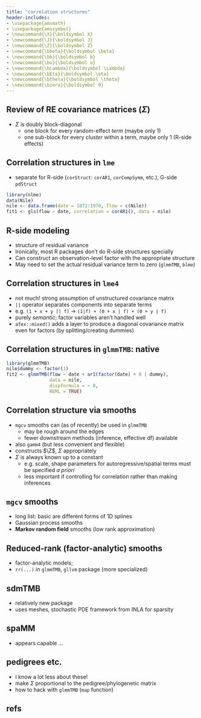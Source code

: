```yaml
---
title: "correlation structures"
header-includes:
- \usepackage{amsmath}
- \usepackage{amssymbol}
- \newcommand{\X}{\boldsymbol X}
- \newcommand{\J}{\boldsymbol J}
- \newcommand{\Z}{\boldsymbol Z}
- \newcommand{\bbeta}{\boldsymbol \beta}
- \newcommand{\bb}{\boldsymbol b}
- \newcommand{\bu}{\boldsymbol u}
- \newcommand{\bLambda}{\boldsymbol \Lambda}
- \newcommand{\bEta}{\boldsymbol \eta}
- \newcommand{\btheta}{\boldsymbol \theta}
- \newcommand{\bzero}{\boldsymbol 0}
---
```


\newcommand{\bm}[1]{#1}

## Review of RE covariance matrices ($\Sigma$)

* $\Sigma$ is doubly block-diagonal
   * one block for every random-effect *term* (maybe only 1)
   * one sub-block for every *cluster* within a term, maybe only 1 (R-side effects)
   
## Correlation structures in `lme`

- separate for R-side (`corStruct`: `corAR1`, `corCompSymm`, etc.), G-side `pdStruct`

```r
library(nlme)
data(Nile)
nile <- data.frame(date = 1871:1970, flow = c(Nile))
fit1 <- gls(flow ~ date, correlation = corAR1(), data = nile)
```

## R-side modeling

* structure of residual variance
* Ironically, most R packages don't do R-side structures specially
* Can construct an observation-level factor with the appropriate structure
* May need to set the actual residual variance term to zero (`glmmTMB`, `blme`)

## Correlation structures in `lme4`

* not much! strong assumption of unstructured covariance matrix
* `||` operator separates components into separate terms
* e.g. `(1 + x + y || f)` $\to$ `(1|f) + (0 + x | f) + (0 + y | f)`
* purely *semantic*; factor variables aren't handled well
* `afex::mixed()` adds a layer to produce a diagonal covariance matrix even for factors (by splitting/creating dummies)

## Correlation structures in `glmmTMB`: native

```r
library(glmmTMB)
nile$dummy <- factor(1)
fit2 <- glmmTMB(flow ~ date + ar1(factor(date) + 0 | dummy),
                data = nile,
                dispformula = ~ 0,
                REML = TRUE)
```

## Correlation structure via smooths

* `mgcv` smooths can (as of recently) be used in `glmmTMB`
  * may be rough around the edges
  * fewer downstream methods (inference, effective df) available
* also `gamm4` (but less convenient and flexible)
* constructs $\Z$, $\Sigma$ appropriately
* $\Sigma$ is always known up to a constant
  * e.g. scale, shape parameters for autoregressive/spatial terms must be specified *a priori*
  * less important if controlling for correlation rather than making inferences
  
## `mgcv` smooths

* long list: basic are different forms of 1D splines
* Gaussian process smooths
* **Markov random field** smooths (low rank approximation)

## Reduced-rank (factor-analytic) smooths

* factor-analytic models; 
* `rr(...)` in `glmmTMB`, `gllvm` package (more specialized)


## sdmTMB

* relatively new package
* uses meshes, stochastic PDE framework from INLA for sparsity

## spaMM

* appears capable ...

## pedigrees etc.

* I know a lot less about these!
* make $\Sigma$ proportional to the pedigree/phylogenetic matrix
* how to hack with `glmmTMB` (`map` function)

## refs {.refs}
